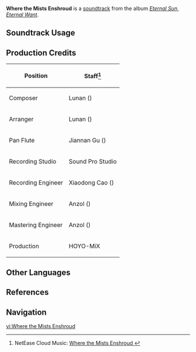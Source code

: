 {{Stub}}
{{Soundtrack Infobox
|image          = Eternal Sun, Eternal Want.png
|album          = Eternal Sun, Eternal Want
|disc           = 1
|number         = 07
|featured       = 
|featured2      = 
|featured3      = 
|featured_disc  = 
|featured_disc2 = 
|featured_disc3 = 
|youtube_id     = AdVhhFcC8zI
|spotify_id     = 1FaxbaVhcMkK4zzSkiRgO2
|previous       = Choir's Cypher
|next           = Cloud of Thirteen Katuns
}}
'''Where the Mists Enshroud''' is a [[soundtrack]] from the album ''[[Eternal Sun, Eternal Want]]''.

==Soundtrack Usage==
{{Soundtrack Usage
|location          = Malinalco Grotto;;Tezcatepetonco Range//Sanctuary of Cultivation
|quest             = 
|domain            = 
|eventgameplay     = 
|special_displayed = 
|special           = 
|teapot            = 
|mediaoriginal     =
}}
<!--
==Other Arrangements==
{{Files by Category Gallery|Media Using an Unreleased Arrangement of {{subst:#titleparts:{{subst:PAGENAME}}}} Soundtrack}}
-->

==Production Credits==
{| class="wikitable"
! Position
! Staff<ref>NetEase Cloud Music: [https://music.163.com/#/song?id=2657683861 Where the Mists Enshroud {{zh|烟漫露结}}]</ref>
|-
! Composer
| Lunan ({{zh|路南}})
|-
! Arranger
| Lunan ({{zh|路南}})
|-
! Pan Flute
| Jiannan Gu ({{zh|顾剑楠}})
|-
! Recording Studio
| Sound Pro Studio
|-
! Recording Engineer
| Xiaodong Cao ({{zh|曹晓冬}})
|-
! Mixing Engineer
| Anzol ({{zh|鸦雀有声}})
|-
! Mastering Engineer
| Anzol ({{zh|鸦雀有声}})
|-
! Production
| HOYO-MiX
|}
<!--
==Gallery==
<gallery>
</gallery>
-->

==Other Languages==
{{Other Languages
|en       = Where the Mists Enshroud
|zhs      = ‎烟漫露结
|zhs_rm   = 
|zht      = 
|zht_rm   = 
|zh_tl    = 
|ja       = 
|ja_rm    = 
|ja_tl    = 
}}

==References==
{{Reflist}}

==Navigation==
{{Soundtrack Navbox|Eternal Sun, Eternal Want}}

[[vi:Where the Mists Enshroud]]